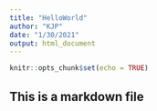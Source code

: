 ```yaml
---
title: "HelloWorld"
author: "KJP"
date: "1/30/2021"
output: html_document
---
```


```r
knitr::opts_chunk$set(echo = TRUE)
```

## This is a markdown file